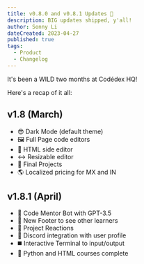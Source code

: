```yaml
---
title: v0.8.0 and v0.8.1 Updates 💛
description: BIG updates shipped, y'all!
author: Sonny Li
dateCreated: 2023-04-27
published: true
tags:
  - Product
  - Changelog
---
```


It's been a WILD two months at Codédex HQ! 

Here's a recap of it all:

## v1.8 (March)

- 😎 Dark Mode (default theme)
- 🖼️ Full Page code editors
- 🌋 HTML side editor
- ↔️ Resizable editor
- 📝 Final Projects
- 🌎 Localized pricing for MX and IN

## v1.8.1 (April)

- 🤖 Code Mentor Bot with GPT-3.5
- 👥 New Footer to see other learners
- 💖 Project Reactions
- 👾 Discord integration with user profile
- ◼️ Interactive Terminal to input/output
- 🏁 Python and HTML courses complete
